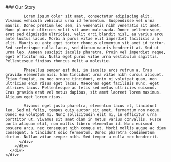 
<LayoutMdx>
  <NextSeo
    title="About Kickoff NextJs"
    description="A short description goes here."
  />
  <section class="section privacy-wrapper bg-white">
    <div class="container">
      <div class="row justify-content-center">
        <div class="col-lg-10">
          <div class="content has-anim fade">
            ### Our Story

            Lorem ipsum dolor sit amet, consectetur adipiscing elit. Vivamus vehicula vehicula urna id fermentum. Suspendisse vel urna mauris. Donec pretium leo sem, in venenatis nibh venenatis sit amet. Nunc placerat ultrices velit sit amet malesuada. Donec pellentesque, erat sed dignissim ultricies, velit orci blandit nisl, eu varius arcu ante luctus lacus. Morbi a purus vitae elit imperdiet facilisis a a elit. Mauris eu ante eget tortor rhoncus elementum sit amet id tortor. Sed scelerisque nulla lacus, sed dictum mauris hendrerit at. Sed ut urna leo. Aenean suscipit iaculis pharetra. Proin vel imperdiet neque, eget efficitur mi. Nulla eget purus vitae urna vestibulum sagittis. Pellentesque finibus rhoncus velit a molestie.

            Phasellus semper est dui, in iaculis eros rutrum a. Cras gravida elementum nisi. Nam tincidunt urna vitae nibh cursus aliquet. Etiam feugiat, ex nec ornare tincidunt, enim mi volutpat quam, non ultricies enim risus eget lacus. Maecenas eget facilisis nunc, eget ultrices lacus. Pellentesque ac felis sed metus ultricies euismod. Cras gravida erat vel metus dapibus, sit amet laoreet lorem maximus. Aliquam eget lorem risus.

            Vivamus eget justo pharetra, elementum lacus et, tincidunt leo. Sed mi felis, tempus quis auctor sit amet, fermentum non neque. Donec eu volutpat mi. Nunc sollicitudin elit mi, in efficitur urna porttitor ut. Vivamus sit amet diam in metus varius convallis. Fusce porta aliquam elit, non mollis libero elementum id. Nunc euismod posuere arcu, nec consequat nibh congue ut. Morbi mollis augue ac diam consequat, a tincidunt odio fermentum. Donec pharetra condimentum dictum. Nullam vitae semper nibh. Sed tempor a nulla nec hendrerit.
          </div>
        </div>
      </div>
    </div>

  </section>
</LayoutMdx>
